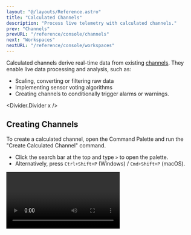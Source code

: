 ```yaml
---
layout: "@/layouts/Reference.astro"
title: "Calculated Channels"
description: "Process live telemetry with calculated channels."
prev: "Channels"
prevURL: "/reference/console/channels"
next: "Workspaces"
nextURL: "/reference/console/workspaces"
---
```



Calculated channels derive real-time data from existing
[channels](/reference/console/channels). They enable live data processing and analysis,
such as:

- Scaling, converting or filtering raw data
- Implementing sensor voting algorithms
- Creating channels to conditionally trigger alarms or warnings.

<Divider.Divider x />

## Creating Channels

To create a calculated channel, open the Command Palette and run the "Create Calculated
Channel" command.

- Click the search bar at the top and type `>` to open the palette.
- Alternatively, press `Ctrl+Shift+P` (Windows) / `Cmd+Shift+P` (macOS).

<Video client:only="react" id="console/calculated-channels/create" />

### Channel Parameters

When creating a calculated channel, you will be prompted to fill in the following
fields:

<Table>
  <thead>
    <tr>
      <th>Field</th>
      <th>Description</th>
    </tr>
  </thead>
  <tbody>
    <tr>
      <td>Name</td>
      <td>A name for the channel.</td>
    </tr>
    <tr>
      <td>Data Type</td>
      <td>The type of data the channel stores.</td>
    </tr>
    <tr>
      <td>Expression</td>
      <td>
        The Lua expression that calculates the value to be written to the calculated
        channel. This expression must end with a `return` statement.
      </td>
    </tr>
    <tr>
      <td>Requires</td>
      <td>
        The existing Synnax channels used in the calculation. A calculated channel
        **must reference at least one existing channel** in its expression.
      </td>
    </tr>
  </tbody>
</Table>

<Note.Note variant="warning">
  Calculated channels are [virtual](/reference/concepts/channels#virtual-channels),
  meaning data written to them **will not** be stored permanently.
</Note.Note>

<Divider.Divider x />

## Rules for Calculations

#### Use [Lua](https://www.lua.org/) for expressions

Calculated channels use Lua to define expressions. If you are unfamiliar with Lua, check
out our [short primer](#writing-expressions-in-lua) for an overview of its syntax and
features.

#### Use `return` to specify the final value

Your expression can include intermediate variables, but it must end with a `return`
statement.

**Example:** Scaling two channels before summing them:

```lua
local scaled1 = channels.channel1 * 10
local scaled2 = channels.channel2 * 10

return scaled1 + scaled2 -- The final value written to the calculated channel
```

#### Access channels using `get()` for special names

If a channel name contains hyphens or spaces, use the `get()` method instead of direct
property access:

```lua
return get("channel-1") + get("channel-2")
```

<Divider.Divider x />

## Editing Calculations

To edit a calculated channel, right-click it in the Resources Toolbar and select "Edit
Calculation" from the context menu:

<Video client:only="react" id="console/calculated-channels/edit" />

<Divider.Divider x />

## Writing Expressions in Lua

You can define calculations using any valid [Lua](https://www.lua.org/) expression.
Below is a **brief** primer on Lua syntax:

### Basic Syntax

#### Variables

```lua
local a = 1 -- declared with the local keyword
```

#### If Statements

```lua
if channels.temperature < 32 then
    return "freezing"
elseif channels.temperature < 70 then
    return "cool"
else
    return "warm"
end
```

#### Tables

Tables in Lua work like key-value dictionaries in Python and are created using `{}`:

```lua
local thresholds = {
    max = 100,
    min = 0
}
return channels.temperature > thresholds.max
```

Tables can also serve as arrays. Lua arrays start at 1, not 0.

```lua
local readings = { pressure1, pressure2, pressure3, pressure4 }

local count = #readings    -- Returns 4 (table length)
local first = readings[1]  -- Gets pressure1 value
local last = readings[4]   -- Gets pressure4 value
```

You can loop through a table in two common ways:

```lua
local readings = { pressure1, pressure2, pressure3, pressure4 }

-- Method 1: Using ipairs (recommended for arrays)
local sum = 0
for i, value in ipairs(readings) do
    sum = sum + value
end

-- Method 2: Using numeric indices
local sum = 0
for i = 1, #readings do
  sum = sum + readings[i]
end
```

#### Functions

Functions are created with the `function` keyword

```lua
function add(a, b)
    return a + b
end
```

### Supported Operators

<Table>
  <thead>
    <tr>
      <th>Operator Type</th>
      <th>Operators</th>
      <th>Description</th>
    </tr>
  </thead>
  <tbody>
    <tr>
      <td>Arithmetic</td>
      <td>`+`, `-`, `*`, `/`, `//`, `%`, `^`</td>
      <td>
        Addition, subtraction, multiplication, float division, floor division, modulo,
        exponentiation
      </td>
    </tr>
    <tr>
      <td>Relational</td>
      <td style="font-variant-ligatures: none;">`==`, `~=`, `<`, `>`, `<=`, `>=`</td>
      <td>
        Equal to, not equal to, less than, greater than, less than or equal to, greater
        than or equal to
      </td>
    </tr>
    <tr>
      <td>Logical</td>
      <td>`and`, `or`, `not`</td>
      <td>Logical AND, OR, and NOT</td>
    </tr>
    <tr>
      <td>Concatenation</td>
      <td>`..`</td>
      <td>String concatenation</td>
    </tr>
    <tr>
      <td>Bitwise</td>
      <td>`&`, `|`, `~`, `<<`, `>>`, `~`</td>
      <td>
        Bitwise AND, OR, XOR, left shift, right shift, unary bitwise NOT
      </td>
    </tr>
    <tr>
      <td>Length</td>
      <td>`#`</td>
      <td>Gets the length of a string or table</td>
    </tr>
  </tbody>
</Table>

You can also use Lua's built-in `math` library:

<Table>
  <thead>
    <tr>
      <th>Function Type</th>
      <th>Functions</th>
    </tr>
  </thead>
  <tbody>
    <tr>
      <td>Constants</td>
      <td>`math.pi`, `math.huge`, `math.maxinteger`, `math.mininteger`</td>
    </tr>
    <tr>
      <td>Basic Math</td>
      <td>
        `math.abs()`, `math.ceil()`, `math.floor()`, `math.max()`, `math.min()`,
        `math.fmod()`, `math.modf()`
      </td>
    </tr>
    <tr>
      <td>Power/Logarithmic</td>
      <td>`math.sqrt()`, `math.pow()`, `math.exp()`, `math.log()`, `math.log10()`</td>
    </tr>
    <tr>
      <td>Trigonometry</td>
      <td>
        `math.sin()`, `math.cos()`, `math.tan()`, `math.asin()`, `math.acos()`,
        `math.atan()`, `math.atan2()`
      </td>
    </tr>
    <tr>
      <td>Angle Conversion</td>
      <td>`math.deg()`, `math.rad()`</td>
    </tr>
    <tr>
      <td>Random</td>
      <td>`math.random()`, `math.randomseed()`</td>
    </tr>
  </tbody>
</Table>

<Table>
  <thead>
    <tr>
      <th>Structure</th>
      <th>Syntax</th>
      <th>Description</th>
    </tr>
  </thead>
  <tbody>
    <tr>
      <td>If Statement</td>
      <td>
        `if ... then ... end`
        <br />
        `if ... then ... else ... end`
        <br />
        `if ... then ... elseif ... then ... else ... end`
      </td>
      <td>Conditional execution with optional else and elseif branches</td>
    </tr>
    <tr>
      <td>Numeric For</td>
      <td>`for i=start,end,step do ... end`</td>
      <td>Loops from start to end, optional step (defaults to 1)</td>
    </tr>
    <tr>
      <td>Generic For</td>
      <td>`for k,v in pairs(table) do ... end`</td>
      <td>Iterates over table elements using `pairs()` or `ipairs()`</td>
    </tr>
    <tr>
      <td>While</td>
      <td>`while condition do ... end`</td>
      <td>Loops while `condition` is true</td>
    </tr>
    <tr>
      <td>Repeat</td>
      <td>`repeat ... until condition`</td>
      <td>Runs at least once, then repeats until `condition` is met</td>
    </tr>
    <tr>
      <td>Break</td>
      <td>`break`</td>
      <td>Exit the innermost loop</td>
    </tr>
  </tbody>
</Table>

<Divider.Divider x />

## Example: Scaling and Finding the Maximum

The following Lua script scales four channels and returns the highest value:

```lua
-- Function to apply linear scaling
function linearScale(value, offset, slope)
    if value == nil then
        return nil
    end
    return (value * slope) + offset
end

-- Function to find the maximum value in a table
function findMax(t)
    local max_val
    for _, value in ipairs(t) do  -- Use ipairs for array-like tables
        if max_val == nil or value > max_val then
            max_val = value
        end
    end
    return max_val
end

-- Fuel pressure channels
local channels = {fuel_pt_1, fuel_pt_2, fuel_pt_3, fuel_pt_4}

-- Corresponding scale parameters (slope and offset)
local scale_params = {
    {slope = 2.0, offset = 10},
    {slope = 1.5, offset = -5},
    {slope = 3.0, offset = 0},
    {slope = 0.5, offset = 15}
}

-- Apply scaling to each channel
local scaled_values = {}
for i, value in ipairs(channels) do
    local params = scale_params[i]
    scaled_values[i] = linearScale(value, params.offset, params.slope)
end

return findMax(scaled_channels)
```
